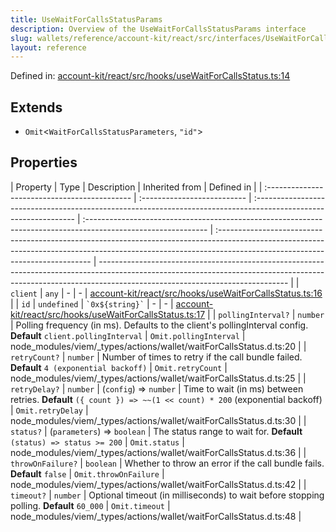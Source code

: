 ```yaml
---
title: UseWaitForCallsStatusParams
description: Overview of the UseWaitForCallsStatusParams interface
slug: wallets/reference/account-kit/react/src/interfaces/UseWaitForCallsStatusParams
layout: reference
---
```


Defined in: [account-kit/react/src/hooks/useWaitForCallsStatus.ts:14](https://github.com/alchemyplatform/aa-sdk/blob/49e74eee8606f480b200b4612d00d950da8a8742/account-kit/react/src/hooks/useWaitForCallsStatus.ts#L14)

## Extends

- `Omit`\<`WaitForCallsStatusParameters`, `"id"`>

## Properties

| Property                                      | Type                        | Description                                                                                                      | Inherited from                                                                                                | Defined in                                                                                                                                                                                                  |
| :-------------------------------------------- | :-------------------------- | :--------------------------------------------------------------------------------------------------------------- | :------------------------------------------------------------------------------------------------------------ | :---------------------------------------------------------------------------------------------------------------------------------------------------------------------------------------------------------- | ----------------------------------------------------------------------------------------------------------------------------------------------------------------------------------------------------------- |
| <a id="client" /> `client`                    | `any`                       | -                                                                                                                | -                                                                                                             | [account-kit/react/src/hooks/useWaitForCallsStatus.ts:16](https://github.com/alchemyplatform/aa-sdk/blob/49e74eee8606f480b200b4612d00d950da8a8742/account-kit/react/src/hooks/useWaitForCallsStatus.ts#L16) |
| <a id="id" /> `id`                            | `undefined`                 | `` `0x${string}` ``                                                                                              | -                                                                                                             | -                                                                                                                                                                                                           | [account-kit/react/src/hooks/useWaitForCallsStatus.ts:17](https://github.com/alchemyplatform/aa-sdk/blob/49e74eee8606f480b200b4612d00d950da8a8742/account-kit/react/src/hooks/useWaitForCallsStatus.ts#L17) |
| <a id="pollinginterval" /> `pollingInterval?` | `number`                    | Polling frequency (in ms). Defaults to the client's pollingInterval config. **Default** `client.pollingInterval` | `Omit.pollingInterval`                                                                                        | node_modules/viem/\_types/actions/wallet/waitForCallsStatus.d.ts:20                                                                                                                                         |
| <a id="retrycount" /> `retryCount?`           | `number`                    | Number of times to retry if the call bundle failed. **Default** `4 (exponential backoff)`                        | `Omit.retryCount`                                                                                             | node_modules/viem/\_types/actions/wallet/waitForCallsStatus.d.ts:25                                                                                                                                         |
| <a id="retrydelay" /> `retryDelay?`           | `number`                    | (`config`) => `number`                                                                                           | Time to wait (in ms) between retries. **Default** `({ count }) => ~~(1 << count) * 200` (exponential backoff) | `Omit.retryDelay`                                                                                                                                                                                           | node_modules/viem/\_types/actions/wallet/waitForCallsStatus.d.ts:30                                                                                                                                         |
| <a id="status" /> `status?`                   | (`parameters`) => `boolean` | The status range to wait for. **Default** `(status) => status >= 200`                                            | `Omit.status`                                                                                                 | node_modules/viem/\_types/actions/wallet/waitForCallsStatus.d.ts:36                                                                                                                                         |
| <a id="throwonfailure" /> `throwOnFailure?`   | `boolean`                   | Whether to throw an error if the call bundle fails. **Default** `false`                                          | `Omit.throwOnFailure`                                                                                         | node_modules/viem/\_types/actions/wallet/waitForCallsStatus.d.ts:42                                                                                                                                         |
| <a id="timeout" /> `timeout?`                 | `number`                    | Optional timeout (in milliseconds) to wait before stopping polling. **Default** `60_000`                         | `Omit.timeout`                                                                                                | node_modules/viem/\_types/actions/wallet/waitForCallsStatus.d.ts:48                                                                                                                                         |
